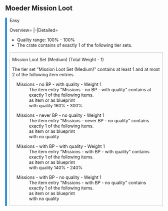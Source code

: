 <noinclude>{{include}}
== Moeder Mission Loot ==</noinclude>
<div style="padding-left: calc(1em - 5px);border-left: 5px solid #007CCC">
;Easy
<tabber>
Overview=
{{ItemList|columnWidth=15em|listtype=none|Desert Cloth Shirt (Scorched Earth) | Desert Goggles and Hat (Scorched Earth) | Desert Cloth Pants (Scorched Earth) | Desert Cloth Boots (Scorched Earth) | Desert Cloth Gloves (Scorched Earth) | Flamethrower (Scorched Earth) | Whip (Scorched Earth) | Charge Battery (Aberration) | Charge Lantern (Aberration) | Hazard Suit Hat (Aberration) | Hazard Suit Shirt (Aberration) | Hazard Suit Pants (Aberration) | Hazard Suit Boots (Aberration) | Hazard Suit Gloves (Aberration) | Ravager Saddle (Aberration) | Roll Rat Saddle (Aberration) | Karkinos Saddle (Aberration) | Basilisk Saddle (Aberration) | Thorny Dragon Saddle (Scorched Earth) | Gacha Saddle (Extinction) | Tent (Scorched Earth) | Vessel (Scorched Earth) | Wind Turbine (Scorched Earth) | Mirror (Scorched Earth) | Oil Pump (Scorched Earth) | Boomerang (Scorched Earth) | Glow Stick (Aberration) | Pliers (Aberration) | Glider Suit Skin (Aberration) | Fish Basket (Aberration) | Shag Rug (Aberration) | Taxidermy Tool (Extinction) | Small Taxidermy Base (Extinction) | Medium Taxidermy Base (Extinction) | Large Taxidermy Base (Extinction) | Dino Leash (Extinction) | Delivery Crate (Extinction) | Magmasaur Saddle (Genesis: Part 1) | Mining Drill (Genesis: Part 1) | Metal Ocean Platform (Genesis: Part 1) | Wood Ocean Platform (Genesis: Part 1) | Tek Claws (Genesis: Part 1) | Megachelon Platform Saddle (Genesis: Part 1) | Fish Net (Genesis: Part 1) | Pressure Plate (Genesis: Part 1) | Tek Sensor (Genesis: Part 1) }}
|-|Detailed=
* Quality range: 100% - 100%
* The crate contains of exactly 1 of the following tier sets.

<div style="border:1px solid silver;padding:0 0.5em;margin-bottom:0.5em;">
;Mission Loot Set (Medium) (Total Weight - 1)
The tier set "Mission Loot Set (Medium)" contains at least 1 and at most 2 of the following item entries.
<div style="margin-left:1em;">
;Missions - no BP - with quality - Weight 1
:The item entry "Missions - no BP - with quality" contains at exactly 1 of the following items.
:{{ItemList|columnWidth=15em|listtype=none|showQuantityAsPerCent=true| Desert Cloth Shirt (Scorched Earth) | Desert Goggles and Hat (Scorched Earth) | Desert Cloth Pants (Scorched Earth) | Desert Cloth Boots (Scorched Earth) | Desert Cloth Gloves (Scorched Earth) | Flamethrower (Scorched Earth) | Whip (Scorched Earth) | Charge Battery (Aberration) | Charge Lantern (Aberration) | Hazard Suit Hat (Aberration) | Hazard Suit Shirt (Aberration) | Hazard Suit Pants (Aberration) | Hazard Suit Boots (Aberration) | Hazard Suit Gloves (Aberration) | Ravager Saddle (Aberration) | Roll Rat Saddle (Aberration) | Karkinos Saddle (Aberration) | Basilisk Saddle (Aberration) | Thorny Dragon Saddle (Scorched Earth) | Gacha Saddle (Extinction)}}
:as item or as blueprint
:with quality 160% - 300%
</div><div style="margin-left:1em;">
;Missions - never BP - no quality - Weight 1
:The item entry "Missions - never BP - no quality" contains exactly 1 of the following items.
:{{ItemList|columnWidth=15em|listtype=none|showQuantityAsPerCent=true| Tent (Scorched Earth) | Vessel (Scorched Earth) | Wind Turbine (Scorched Earth) | Mirror (Scorched Earth) | Oil Pump (Scorched Earth) | Boomerang (Scorched Earth) | Glow Stick (Aberration) | Pliers (Aberration) | Glider Suit Skin (Aberration) | Fish Basket (Aberration) | Shag Rug (Aberration) | Taxidermy Tool (Extinction) | Small Taxidermy Base (Extinction) | Medium Taxidermy Base (Extinction) | Large Taxidermy Base (Extinction) | Dino Leash (Extinction) | Delivery Crate (Extinction)}}
:as item or as blueprint
:with no quality 
</div><div style="margin-left:1em;">
;Missions - with BP - with quality - Weight 1
:The item entry "Missions - with BP - with quality" contains exactly 1 of the following items.
:{{ItemList|columnWidth=15em|listtype=none|showQuantityAsPerCent=true| Magmasaur Saddle (Genesis: Part 1) | Mining Drill (Genesis: Part 1) | Metal Ocean Platform (Genesis: Part 1) | Wood Ocean Platform (Genesis: Part 1) | Tek Claws (Genesis: Part 1) | Megachelon Platform Saddle (Genesis: Part 1)}}
:as item or as blueprint
:with quality 140% - 240%
</div><div style="margin-left:1em;">
;Missions - with BP - no quality - Weight 1
:The item entry "Missions - with BP - no quality" contains exactly 1 of the following items.
:{{ItemList|columnWidth=15em|listtype=none|showQuantityAsPerCent=true| Fish Net (Genesis: Part 1) | Mining Drill (Genesis: Part 1) | Pressure Plate (Genesis: Part 1) | Fish Net (Genesis: Part 1) | Tek Sensor (Genesis: Part 1)}}
:as item or as blueprint
:with no quality 
</div>
</div>
</tabber>
</div>